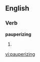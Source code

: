 
==English==

===Verb===
'''pauperizing'''

# {{present participle of|[[pauperize]]}}

[[vi:pauperizing]]